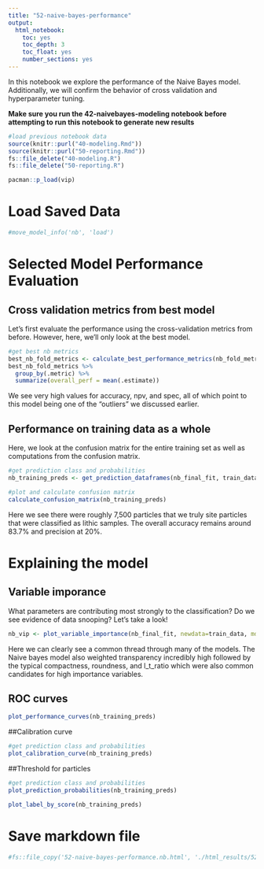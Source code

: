 ```yaml
---
title: "52-naive-bayes-performance"
output:
  html_notebook:
    toc: yes
    toc_depth: 3
    toc_float: yes
    number_sections: yes
---
```


In this notebook we explore the performance of the Naive Bayes model. Additionally, we will confirm the behavior of cross validation
and hyperparameter tuning.

**Make sure you run the 42-naivebayes-modeling notebook before attempting to run this notebook to generate new results**

```r
#load previous notebook data
source(knitr::purl("40-modeling.Rmd"))
source(knitr::purl("50-reporting.Rmd"))
fs::file_delete("40-modeling.R")
fs::file_delete("50-reporting.R")

pacman::p_load(vip)
```

# Load Saved Data
```r
#move_model_info('nb', 'load')
```

# Selected Model Performance Evaluation
## Cross validation metrics from best model
Let's first evaluate the performance using the cross-validation metrics from before.  However, here, we'll only look at the best model.
```r
#get best nb metrics
best_nb_fold_metrics <- calculate_best_performance_metrics(nb_fold_metrics, best_nb_params)
best_nb_fold_metrics %>%
  group_by(.metric) %>% 
  summarize(overall_perf = mean(.estimate))

```
We see very high values for accuracy, npv, and spec, all of which point to this model being one of the "outliers" we discussed earlier. 

## Performance on training data as a whole
Here, we look at the confusion matrix for the entire training set as well as computations from the confusion matrix.
```r
#get prediction class and probabilities
nb_training_preds <- get_prediction_dataframes(nb_final_fit, train_data)

#plot and calculate confusion matrix
calculate_confusion_matrix(nb_training_preds)
```
Here we see there were roughly 7,500 particles that we truly site particles that were classified as lithic samples. The overall accuracy remains around 83.7% and precision at 20%.

# Explaining the model
## Variable imporance
What parameters are contributing most strongly to the classification?  Do we see evidence of data snooping?  Let's take a look!

```r
nb_vip <- plot_variable_importance(nb_final_fit, newdata=train_data, mdl_name = 'nb', positive_class='site')
```
Here we can clearly see a common thread through many of the models. The Naive bayes model also weighted transparency incredibly high followed by the typical compactness, roundness, and l_t_ratio which were also common candidates for high importance variables. 

## ROC curves
```r
plot_performance_curves(nb_training_preds)
```


##Calibration curve
```r
#get prediction class and probabilities
plot_calibration_curve(nb_training_preds)
```


##Threshold for particles
```r
#get prediction class and probabilities
plot_prediction_probabilities(nb_training_preds)
```

```r
plot_label_by_score(nb_training_preds)
```


# Save markdown file
```r
#fs::file_copy('52-naive-bayes-performance.nb.html', './html_results/52-naive-bayes-performance.nb.html', overwrite=TRUE)
```

